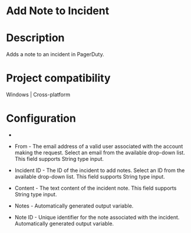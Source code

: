﻿# Add Note to Incident

# Description

Adds a note to an incident in PagerDuty.

# Project compatibility

Windows | Cross-platform

# Configuration

* 
* From - The email address of a valid user associated with the account making the request. Select an email from the available drop-down list. This field supports String type input.
* Incident ID - The ID of the incident to add notes. Select an ID from the available drop-down list. This field supports String type input.
* Content - The text content of the incident note. This field supports String type input.









* Notes - Automatically generated output variable.
* Note ID - Unique identifier for the note associated with the incident. Automatically generated output variable.
